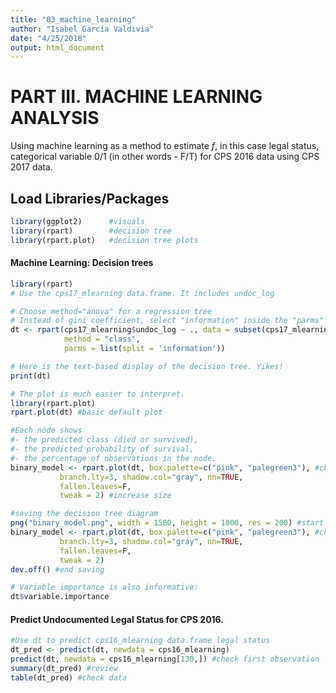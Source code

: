 ```yaml
---
title: "03_machine_learning"
author: "Isabel García Valdivia"
date: "4/25/2018"
output: html_document
---
```


# PART III. MACHINE LEARNING ANALYSIS
Using machine learning as a method to estimate $f$, in this case legal status, categorical variable 0/1 (in other words - F/T) for CPS 2016 data using CPS 2017 data.

## Load Libraries/Packages
```r
library(ggplot2)      #visuals
library(rpart)        #decision tree 
library(rpart.plot)   #decision tree plots
```

#### Machine Learning: Decision trees 
```r
library(rpart)
# Use the cps17_mlearning data.frame. It includes undoc_log

# Choose method="anova" for a regression tree
# Instead of gini coefficient, select "information" inside the "parms" parameter
dt <- rpart(cps17_mlearning$undoc_log ~ ., data = subset(cps17_mlearning, select = -undoc_log),
            method = "class",
            parms = list(split = 'information'))

# Here is the text-based display of the decision tree. Yikes! 
print(dt)

# The plot is much easier to interpret.
library(rpart.plot)
rpart.plot(dt) #basic default plot

#Each node shows
#- the predicted class (died or survived),
#- the predicted probability of survival,
#- the percentage of observations in the node.
binary_model <- rpart.plot(dt, box.palette=c("pink", "palegreen3"), #change the colors of the fill
           branch.lty=3, shadow.col="gray", nn=TRUE, 
           fallen.leaves=F,
           tweak = 2) #increase size

#saving the decision tree diagram
png("binary_model.png", width = 1500, height = 1000, res = 200) #start saving the file to jpeg
binary_model <- rpart.plot(dt, box.palette=c("pink", "palegreen3"), #change the colors of the fill
           branch.lty=3, shadow.col="gray", nn=TRUE, 
           fallen.leaves=F,
           tweak = 2)
dev.off() #end saving

# Variable importance is also informative:
dt$variable.importance
```

#### Predict Undocumented Legal Status for CPS 2016.
```r
#Use dt to predict cps16_mlearning data.frame legal status
dt_pred <- predict(dt, newdata = cps16_mlearning)
predict(dt, newdata = cps16_mlearning[130,]) #check first observation
summary(dt_pred) #review
table(dt_pred) #check data
```
